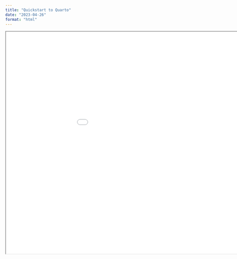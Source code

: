 ```yaml
---
title: "Quickstart to Quarto"
date: "2023-04-26"
format: "html"
---
```


```{=html}
<iframe width="1050" height="700" src="../../presentations/2023-04-26_quickstart-to-quarto/slides/2023-04-26_quickstart-to-quarto.html"></iframe>
```